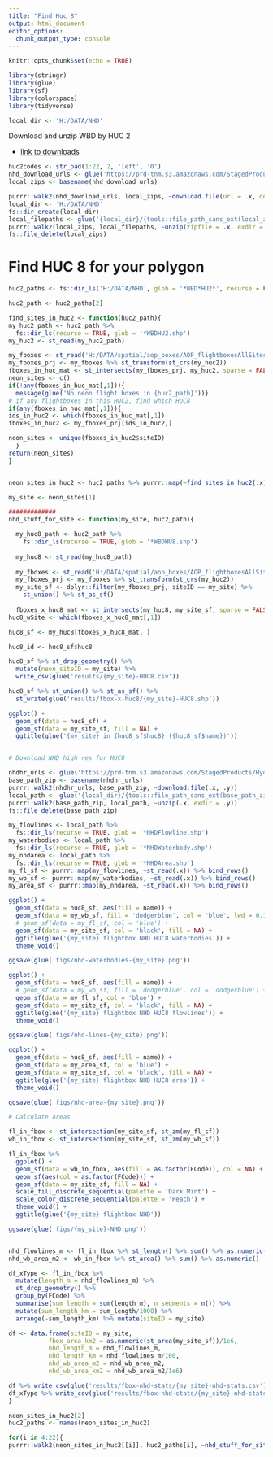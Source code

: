 ```yaml
---
title: "Find Huc 8"
output: html_document
editor_options: 
  chunk_output_type: console
---
```


```r
knitr::opts_chunk$set(echo = TRUE)
```

```r
library(stringr)
library(glue)
library(sf)
library(colorspace)
library(tidyverse)
```

```r
local_dir <- 'H:/DATA/NHD'
```

Download and unzip WBD by HUC 2

* [link to downloads](https://prd-tnm.s3.amazonaws.com/index.html?prefix=StagedProducts/Hydrography/WBD/HU2/Shape)

```r
huc2codes <- str_pad(1:22, 2, 'left', '0')
nhd_download_urls <- glue('https://prd-tnm.s3.amazonaws.com/StagedProducts/Hydrography/WBD/HU2/Shape/WBD_{huc2codes}_HU2_Shape.zip')
local_zips <- basename(nhd_download_urls)

purrr::walk2(nhd_download_urls, local_zips, ~download.file(url = .x, destfile = .y))
local_dir <- 'H:/DATA/NHD'
fs::dir_create(local_dir)
local_filepaths <- glue('{local_dir}/{tools::file_path_sans_ext(local_zips)}')
purrr::walk2(local_zips, local_filepaths, ~unzip(zipfile = .x, exdir = .y))
fs::file_delete(local_zips)
```

# Find HUC 8 for your polygon

```r

huc2_paths <- fs::dir_ls('H:/DATA/NHD', glob = '*WBD*HU2*', recurse = FALSE, type = 'directory')

huc2_path <- huc2_paths[2]

find_sites_in_huc2 <- function(huc2_path){
my_huc2_path <- huc2_path %>% 
  fs::dir_ls(recurse = TRUE, glob = '*WBDHU2.shp')
my_huc2 <- st_read(my_huc2_path)

my_fboxes <- st_read('H:/DATA/spatial/aop_boxes/AOP_flightboxesAllSites.shp')
my_fboxes_prj <- my_fboxes %>% st_transform(st_crs(my_huc2))
fboxes_in_huc_mat <- st_intersects(my_fboxes_prj, my_huc2, sparse = FALSE)
neon_sites <- c()
if(!any(fboxes_in_huc_mat[,1])){
  message(glue('No neon flight boxes in {huc2_path}'))}
# if any flightboxes in this HUC2, find which HUC8
if(any(fboxes_in_huc_mat[,1])){
ids_in_huc2 <- which(fboxes_in_huc_mat[,1])
fboxes_in_huc2 <- my_fboxes_prj[ids_in_huc2,]

neon_sites <- unique(fboxes_in_huc2$siteID)  
  }
return(neon_sites)
}


neon_sites_in_huc2 <- huc2_paths %>% purrr::map(~find_sites_in_huc2(.x))

my_site <- neon_sites[1]
```


```r
#############
nhd_stuff_for_site <- function(my_site, huc2_path){

  my_huc8_path <- huc2_path %>% 
    fs::dir_ls(recurse = TRUE, glob = '*WBDHU8.shp')
  
  my_huc8 <- st_read(my_huc8_path)
  
  my_fboxes <- st_read('H:/DATA/spatial/aop_boxes/AOP_flightboxesAllSites.shp')
  my_fboxes_prj <- my_fboxes %>% st_transform(st_crs(my_huc2))
  my_site_sf <- dplyr::filter(my_fboxes_prj, siteID == my_site) %>%
    st_union() %>% st_as_sf()
  
  fboxes_x_huc8_mat <- st_intersects(my_huc8, my_site_sf, sparse = FALSE)
huc8_wSite <- which(fboxes_x_huc8_mat[,1])

huc8_sf <- my_huc8[fboxes_x_huc8_mat, ]

huc8_id <- huc8_sf$huc8

huc8_sf %>% st_drop_geometry() %>% 
  mutate(neon_siteID = my_site) %>%
  write_csv(glue('results/{my_site}-HUC8.csv'))

huc8_sf %>% st_union() %>% st_as_sf() %>%
  st_write(glue('results/fbox-x-huc8/{my_site}-HUC8.shp'))

ggplot() + 
  geom_sf(data = huc8_sf) +
  geom_sf(data = my_site_sf, fill = NA) +
  ggtitle(glue('{my_site} in {huc8_sf$huc8} ({huc8_sf$name})'))


# Download NHD high res for HUC8

nhdhr_urls <- glue('https://prd-tnm.s3.amazonaws.com/StagedProducts/Hydrography/NHD/HU8/HighResolution/Shape/NHD_H_{huc8_id}_HU8_Shape.zip')
base_path_zip <- basename(nhdhr_urls)
purrr::walk2(nhdhr_urls, base_path_zip, ~download.file(.x, .y))
local_path <- glue('{local_dir}/{tools::file_path_sans_ext(base_path_zip)}')
purrr::walk2(base_path_zip, local_path, ~unzip(.x, exdir = .y))
fs::file_delete(base_path_zip)

my_flowlines <- local_path %>% 
  fs::dir_ls(recurse = TRUE, glob = '*NHDFlowline.shp')
my_waterbodies <- local_path %>% 
  fs::dir_ls(recurse = TRUE, glob = '*NHDWaterbody.shp')
my_nhdarea <- local_path %>% 
  fs::dir_ls(recurse = TRUE, glob = '*NHDArea.shp')
my_fl_sf <- purrr::map(my_flowlines, ~st_read(.x)) %>% bind_rows()
my_wb_sf <- purrr::map(my_waterbodies, ~st_read(.x)) %>% bind_rows()
my_area_sf <- purrr::map(my_nhdarea, ~st_read(.x)) %>% bind_rows()

ggplot() + 
  geom_sf(data = huc8_sf, aes(fill = name)) +
  geom_sf(data = my_wb_sf, fill = 'dodgerblue', col = 'blue', lwd = 0.1) +
  # geom_sf(data = my_fl_sf, col = 'blue') +
  geom_sf(data = my_site_sf, col = 'black', fill = NA) +
  ggtitle(glue('{my_site} flightbox NHD HUC8 waterbodies')) +
  theme_void()

ggsave(glue('figs/nhd-waterbodies-{my_site}.png'))

ggplot() + 
  geom_sf(data = huc8_sf, aes(fill = name)) +
  # geom_sf(data = my_wb_sf, fill = 'dodgerblue', col = 'dodgerblue') +
  geom_sf(data = my_fl_sf, col = 'blue') +
  geom_sf(data = my_site_sf, col = 'black', fill = NA) +
  ggtitle(glue('{my_site} flightbox NHD HUC8 flowlines')) +
  theme_void()

ggsave(glue('figs/nhd-lines-{my_site}.png'))

ggplot() + 
  geom_sf(data = huc8_sf, aes(fill = name)) +
  geom_sf(data = my_area_sf, col = 'blue') +
  geom_sf(data = my_site_sf, col = 'black', fill = NA) +
  ggtitle(glue('{my_site} flightbox NHD HUC8 area')) +
  theme_void()

ggsave(glue('figs/nhd-area-{my_site}.png'))

# Calculate areas 

fl_in_fbox <- st_intersection(my_site_sf, st_zm(my_fl_sf))
wb_in_fbox <- st_intersection(my_site_sf, st_zm(my_wb_sf))

fl_in_fbox %>% 
  ggplot() + 
  geom_sf(data = wb_in_fbox, aes(fill = as.factor(FCode)), col = NA) +
  geom_sf(aes(col = as.factor(FCode))) + 
  geom_sf(data = my_site_sf, fill = NA) +
  scale_fill_discrete_sequential(palette = 'Dark Mint') +
  scale_color_discrete_sequential(palette = 'Peach') +
  theme_void() +
  ggtitle(glue('{my_site} flightbox NHD'))

ggsave(glue('figs/{my_site}-NHD.png'))


nhd_flowlines_m <- fl_in_fbox %>% st_length() %>% sum() %>% as.numeric()
nhd_wb_area_m2 <- wb_in_fbox %>% st_area() %>% sum() %>% as.numeric()

df_xType <- fl_in_fbox %>% 
  mutate(length_m = nhd_flowlines_m) %>%
  st_drop_geometry() %>%
  group_by(FCode) %>%
  summarise(sum_length = sum(length_m), n_segments = n()) %>%
  mutate(sum_length_km = sum_length/1000) %>% 
  arrange(-sum_length_km) %>% mutate(siteID = my_site)

df <- data.frame(siteID = my_site,
           fbox_area_km2 = as.numeric(st_area(my_site_sf))/1e6,
           nhd_length_m = nhd_flowlines_m,
           nhd_length_km = nhd_flowlines_m/100,
           nhd_wb_area_m2 = nhd_wb_area_m2,
           nhd_wb_area_km2 = nhd_wb_area_m2/1e6)

df %>% write_csv(glue('results/fbox-nhd-stats/{my_site}-nhd-stats.csv'))
df_xType %>% write_csv(glue('results/fbox-nhd-stats/{my_site}-nhd-stats-xFCode.csv'))
}

neon_sites_in_huc2[2]
huc2_paths <- names(neon_sites_in_huc2)

for(i in 4:22){
purrr::walk2(neon_sites_in_huc2[[i]], huc2_paths[i], ~nhd_stuff_for_site(.x, .y))}

```

